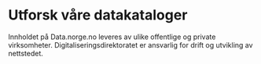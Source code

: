# Utforsk våre datakataloger

<NegativeMagin>
    <CatalogsMenu />
</NegativeMagin>

<Alert>
    Innholdet på Data.norge.no leveres av ulike offentlige og private virksomheter. Digitaliseringsdirektoratet er
    ansvarlig for drift og utvikling av nettstedet.
</Alert>
